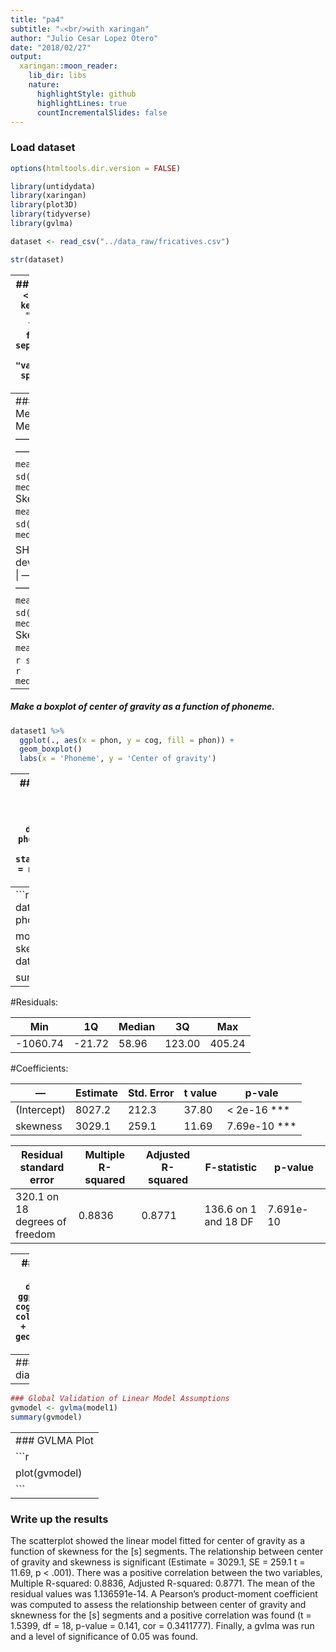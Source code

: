 ```yaml
---
title: "pa4"
subtitle: "⚔<br/>with xaringan"
author: "Julio Cesar Lopez Otero"
date: "2018/02/27"
output:
  xaringan::moon_reader:
    lib_dir: libs
    nature:
      highlightStyle: github
      highlightLines: true
      countIncrementalSlides: false
---
```

### Load dataset
```r
options(htmltools.dir.version = FALSE)
```

```r
library(untidydata)
library(xaringan)
library(plot3D)
library(tidyverse)
library(gvlma)
```

```r
dataset <- read_csv("../data_raw/fricatives.csv")
```

```r
str(dataset)
```
---
### Tidy dataset
```r
dataset1 <- dataset %>%
  gather(., key = "category", value = "values", -obs, na.rm = TRUE, convert = FALSE,
         factor_key = FALSE) %>%
  separate(., col = category, into = c("phon", "variable"), sep = "_") %>%
  spread(., key = variable, value = values)
```
---
### Descriptive statistics
S  | Mean | Standard deviation |  Median
------------- | ------------- | ------------- | -------------
COG  | `r mean(dataset$s_cog)`  | `r sd(dataset$s_cog)` | `r median(dataset$s_cog)`
Skewness  | `r mean(dataset$s_skewness)`  | `r sd(dataset$s_skewness)` | `r median(dataset$s_skewness)`

SH  | Mean | Standard deviation |  Median
------------- | ------------- | ------------- | -------------
COG  | `r mean(dataset$sh_cog)`  | `r sd(dataset$sh_cog)` | `r median(dataset$sh_cog)`
Skewness  | `r mean(dataset$sh_skewness)`  | `r sd(dataset$sh_skewness)` | `r median(dataset$sh_skewness)`
---
##### Make a boxplot of center of gravity as a function of phoneme.
```r
dataset1 %>%
  ggplot(., aes(x = phon, y = cog, fill = phon)) +
  geom_boxplot()
  labs(x = 'Phoneme', y = 'Center of gravity')
```
---
##### Skewness as a function of phoneme.
```r
ggplot(data = dataset1, aes(x = phon, y = skewness)) +
    stat_summary(fun.data = mean_cl_boot, geom = 'pointrange')
```
---
```r
dataset1_s <- dataset1 %>%
  filter(., phon == 's')

model1 <- lm(cog ~ skewness, data = dataset1_s)

summary(model1)
```
---
#Residuals:

Min   |    1Q  | Median  |     3Q   |   Max 
------------- | ------------- | ------------- | -------------  | -------------
-1060.74 |  -21.72  |  58.96 |  123.00  | 405.24 

#Coefficients:

---   | Estimate | Std. Error | t value | p-vale 
------------- | ------------- | ------------- | -------------  | -------------     
(Intercept)  | 8027.2    |  212.3 |  37.80  | < 2e-16 ***
skewness     | 3029.1    |  259.1 |  11.69 | 7.69e-10 ***


Residual standard error | Multiple R-squared | Adjusted R-squared | F-statistic | p-value
------------- | ------------- | ------------- | ------------- | -------------
320.1 on 18 degrees of freedom | 0.8836 |  0.8771 | 136.6 on 1 and 18 DF | 7.691e-10
---
###### Model's scatterplot
```r
dataset1_s %>%
  ggplot(., aes(x = cog, y = skewness, color = skewness)) +
  geom_point() +
  geom_smooth(method = lm)
```
---
### Model diagnostics
```r
### Mean of model's residuals
mean(model1$residuals)
### Test for correlation
cor.test(dataset1_s$cog, model1$residuals)
```
---
```r
### Global Validation of Linear Model Assumptions
gvmodel <- gvlma(model1)
summary(gvmodel)
```
---
### GVLMA Plot
```r
plot(gvmodel)
```
---
### Write up the results
The scatterplot showed the linear model fitted for center of gravity as a function of skewness for the [s] segments. The relationship between center of gravity and skewness is significant (Estimate = 3029.1, SE = 259.1 t = 11.69, p < .001). There was a positive correlation between the two variables, Multiple R-squared: 0.8836, Adjusted R-squared: 0.8771. The mean of the residual values was 1.136591e-14.
A Pearson's product-moment coefficient was computed to assess the relationship between center of gravity and sknewness for the [s] segments and a positive correlation was found (t = 1.5399, df = 18, p-value = 0.141, cor = 0.3411777).
Finally, a gvlma was run and a level of significance of 0.05 was found.